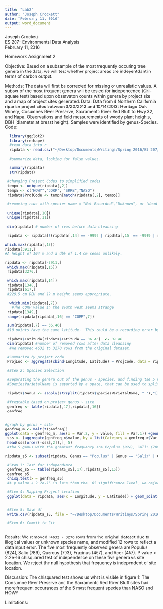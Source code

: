 ```yaml
---
title: "Lab2"
author: "Joseph Crockett"
date: "February 11, 2016"
output: word_document
---
```

Joseph Crockett  
ES 207- Environmental Data Analysis  
February 11, 2016  

Homework Assignment 2  

Objective:
Based on a subsample of the most frequently occuring tree genera in the data, we will test whether project areas are indepentdant in terms of carbon output.

Methods:
The data will first be corrected for missing or unrealistic values.  A subset of the most frequent genera will be tested for independence (Chi-square test) based upon observaton counts within genera by project site and a map of project sites generated.
  Data:
  Data from 4 Northern California riparian project sites between 3/20/2012 and 10/14/2013: Heritage Oak Winery, Cosumnes River Preserve, Sacramento River Red Bluff to Hwy 32, and Napa.  Observations and field measurements of woody plant heights, DBH (diameter at breast height).  Samples were identified by genus-Species.
  Code:
  
```r
  library(ggplot2)
  library(reshape)
  #read data into r
  ripdata <- read.csv("~/Desktop/Documents/Writings/Spring 2016/ES 207/Labs/Lab1/riparian_survey.csv", stringsAsFactors = F)
  
  #summarize data, looking for false values.
  
  summary(ripdata)
  str(ripdata)
 
 #changing Project Codes to simplified codes
 tempo <- unique(ripdata[,2])
 tempn <- c("HOWY","CORP", "SRRB","NASO")
 ripdata$ProjCode <- tempn[match(ripdata[,2], tempo)]
 
 #removing rows with species name = "Not Recorded","Unknown", or "dead wood" or illogical values, like negative values for DBH
 
 unique(ripdata[,10])
 unique(ripdata[,11])
 
 dim(ripdata) # number of rows before data cleansing
 
 ripdata <- ripdata[!(ripdata[,14] == -9999 | ripdata[,15] == -9999 | ripdata[,14] < 0 | ripdata[,10] == "Not Recorded" | ripdata[,10] == "UNKNOWN" | ripdata[,10] == "NODE(UNKNOWN)" | ripdata[,11] == "Unknown" | ripdata[,11] == "dead wood" | ripdata[,11] == "Not Recorded" ), ]
 
which.max(ripdata[,15])
ripdata[3911,]
#A height of 104 m and a dbh of 1.4 cm seems unlikely.  

ripdata <- ripdata[-3911,]
 which.max(ripdata[,15]) 
 ripdata[3270,]
 
 which.max(ripdata[,14]) 
 ripdata[1348,]
 ripdata[617,]
 #229.5 cm DBH and 19 m height seems appropriate.

  which.min(ripdata[,7])
   #The CORP value in the south west seems strange
 ripdata[1349,]
 range(ripdata[ripdata[,16] == "CORP",7])
 
 sum(ripdata[,7] == 36.46)
 #10 points have the same latitude.  This could be a recording error by a researcher or an actual location.  The rest of the points for that site are 38.46. I conclude that changing the values of 36.46 to 38.46 is acceptable.
 
 ripdata$Latitude[ripdata$Latitude == 36.46]  <- 38.46
 dim(ripdata) #number of removed rows after data cleansing
  #We removed 4632 to 3270 rows from the original dataset.  
 
 #Summarize by project code
 ProjLoc <- aggregate(cbind(Longitude, Latitude) ~ ProjCode, data = ripdata, mean)
```

```r
 #Step 2: Species Selection
 
 #Separating the genera out of the genus - species, and finding the 5 most frequent occurances by project site.
 #SpeciesVarietalName is separted by a space, that can be used to split the terms.
 
 ripdata$Genus <- sapply(strsplit(ripdata$SpeciesVarietalName, " "),"[[", 1)
 
 #freqtable based on project genus ~ site
 genfreq <- table(ripdata[,17],ripdata[,16])
 genfreq
 

#graph by genus ~ site
genfreq_m <- melt(t(genfreq))
ggplot(data = genfreq_m, aes(x = Var.2, y = value, fill = Var.1)) +geom_bar(stat = "identity", position = "stack") + theme_bw() + theme(axis.text.x = element_text(angle = 90)) + labs(title = "Genus by Site", x = "Genus", y = "Count")
 sss <- (aggregate(genfreq_m$value, by = list(Category = genfreq_m$Var.2), FUN = sum))
 head(sss[order(-sss[,2]),], 5)
 #the 5 genus with the greatest frequency are Populus (824), Salix (789), Quercus (703), Fraxinus (467), Acer (457)
 
ripdata_s5 <- subset(ripdata, Genus == "Populus" | Genus == "Salix" | Genus == "Quercus" | Genus == "Fraxinus" | Genus == "Acer",)
```

```r
 #Step 3: Test for independence
 genfreq_s5 <- table(ripdata_s5[,17],ripdata_s5[,16])
 genfreq_s5
 chisq.test(x = genfreq_s5)
 #A p.value < 2.2e-16 is less than the .05 significance level, we reject the null hypothesis that the subset of genera is independant of site location.
```

```r
 
 #Step 4: Mapping Project location
 ggplot(data = ripdata, aes(x = Longitude, y = Latitude)) + geom_point(aes(color = Genus, shape = ProjectID), alpha = .5) + borders("state", xlim = range(ripdata[,6]), ylim = range(ripdata[,7]))  + theme_minimal() + labs(title = "Site Location and Distribution of Genera", x = "Longitude", y = "Latitude")
   
```
  
```r
 
 #Step 5: Save df
 write.csv(ripdata_s5, file = "~/Desktop/Documents/Writings/Spring 2016/ES 207/Labs/Lab1/riparian_survey_subset.csv")
 
 #Step 6: Commit to Git
 
``` 
Results:
We removed `r4632 - 3270` rows from the original dataset due to illogical values or unknown species name, and modified 12 rows to reflect a data input error.  The five most frequently observed genera are Populus (824), Salix (789), Quercus (703), Fraxinus (467), and Acer (457).  P value > 2.2e-16  chisquared test of independence on these five genera vs site location. We reject the null hypothesis that frequency is independent of site location. 

Discussion:
The chisquared test shows us what is visible in figure 1: The Consumne River Preserve and the Sacramento Red River Bluff sites had more frequent occurances of the 5 most frequent species than NASO and HOWY 

Limitations: